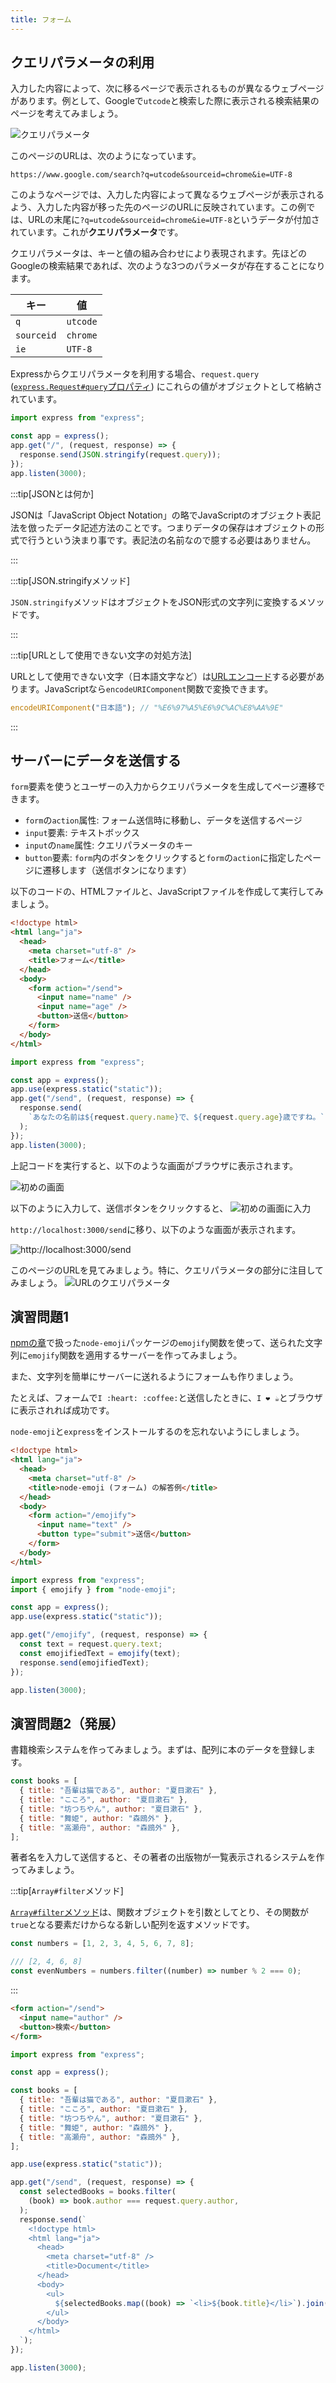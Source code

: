 ```yaml
---
title: フォーム
---
```


## クエリパラメータの利用

入力した内容によって、次に移るページで表示されるものが異なるウェブページがあります。例として、Googleで`utcode`と検索した際に表示される検索結果のページを考えてみましょう。

![クエリパラメータ](./query-parameter.png)

このページのURLは、次のようになっています。

```
https://www.google.com/search?q=utcode&sourceid=chrome&ie=UTF-8
```

このようなページでは、入力した内容によって異なるウェブページが表示されるよう、入力した内容が移った先のページのURLに反映されています。この例では、URLの末尾に`?q=utcode&sourceid=chrome&ie=UTF-8`というデータが付加されています。これが**クエリパラメータ**です。

クエリパラメータは、キーと値の組み合わせにより表現されます。先ほどのGoogleの検索結果であれば、次のような3つのパラメータが存在することになります。

| キー       | 値       |
| ---------- | -------- |
| `q`        | `utcode` |
| `sourceid` | `chrome` |
| `ie`       | `UTF-8`  |

Expressからクエリパラメータを利用する場合、`request.query` ([`express.Request#query`プロパティ](https://expressjs.com/ja/api.html#req.query)) にこれらの値がオブジェクトとして格納されています。

```javascript title="main.mjs"
import express from "express";

const app = express();
app.get("/", (request, response) => {
  response.send(JSON.stringify(request.query));
});
app.listen(3000);
```

<ViewSource url={import.meta.url} path="_samples/query-parameter" />

:::tip[JSONとは何か]

JSONは「JavaScript Object Notation」の略でJavaScriptのオブジェクト表記法を倣ったデータ記述方法のことです。つまりデータの保存は<Term>オブジェクト</Term>の形式で行うという決まり事です。表記法の名前なので臆する必要はありません。

:::

:::tip[JSON.stringifyメソッド]

`JSON.stringify`メソッドはオブジェクトをJSON形式の文字列に変換するメソッドです。

:::

:::tip[URLとして使用できない文字の対処方法]

URLとして使用できない文字（日本語文字など）は[URLエンコード](https://ja.wikipedia.org/wiki/%E3%83%91%E3%83%BC%E3%82%BB%E3%83%B3%E3%83%88%E3%82%A8%E3%83%B3%E3%82%B3%E3%83%BC%E3%83%87%E3%82%A3%E3%83%B3%E3%82%B0)する必要があります。JavaScriptなら`encodeURIComponent`関数で変換できます。

```javascript
encodeURIComponent("日本語"); // "%E6%97%A5%E6%9C%AC%E8%AA%9E"
```

:::

## サーバーにデータを送信する

`form`要素を使うとユーザーの入力からクエリパラメータを生成してページ遷移できます。

- `form`の`action`属性: フォーム送信時に移動し、データを送信するページ
- `input`要素: テキストボックス
- `input`の`name`属性: クエリパラメータのキー
- `button`要素: `form`内のボタンをクリックすると`form`の`action`に指定したページに遷移します（送信ボタンになります）

以下のコードの、HTMLファイルと、JavaScriptファイルを作成して実行してみましょう。

```html title="static/index.html"
<!doctype html>
<html lang="ja">
  <head>
    <meta charset="utf-8" />
    <title>フォーム</title>
  </head>
  <body>
    <form action="/send">
      <input name="name" />
      <input name="age" />
      <button>送信</button>
    </form>
  </body>
</html>
```

```javascript title="main.mjs"
import express from "express";

const app = express();
app.use(express.static("static"));
app.get("/send", (request, response) => {
  response.send(
    `あなたの名前は${request.query.name}で、${request.query.age}歳ですね。`,
  );
});
app.listen(3000);
```

<ViewSource url={import.meta.url} path="_samples/send-data-to-server" />

上記コードを実行すると、以下のような画面がブラウザに表示されます。

![初めの画面](./form-example-1.png)

以下のように入力して、送信ボタンをクリックすると、
![初めの画面に入力](./form-example-2.png)

`http://localhost:3000/send`に移り、以下のような画面が表示されます。

![http://localhost:3000/send](./form-example-3.png)

このページのURLを見てみましょう。特に、クエリパラメータの部分に注目してみましょう。
![URLのクエリパラメータ](form-url.png)

## 演習問題1

[npmの章](/docs/web-servers/module/#node-emoji-%E3%83%91%E3%83%83%E3%82%B1%E3%83%BC%E3%82%B8)で扱った`node-emoji`パッケージの`emojify`関数を使って、送られた文字列に`emojify`関数を適用するサーバーを作ってみましょう。

また、文字列を簡単にサーバーに送れるようにフォームも作りましょう。

たとえば、フォームで`I :heart: :coffee:`と送信したときに、`I ❤️ ☕`とブラウザに表示されれば成功です。

<Answer title="node-emoji">

`node-emoji`と`express`をインストールするのを忘れないようにしましょう。

```html title="static/index.html"
<!doctype html>
<html lang="ja">
  <head>
    <meta charset="utf-8" />
    <title>node-emoji (フォーム) の解答例</title>
  </head>
  <body>
    <form action="/emojify">
      <input name="text" />
      <button type="submit">送信</button>
    </form>
  </body>
</html>
```

```js title="main.mjs"
import express from "express";
import { emojify } from "node-emoji";

const app = express();
app.use(express.static("static"));

app.get("/emojify", (request, response) => {
  const text = request.query.text;
  const emojifiedText = emojify(text);
  response.send(emojifiedText);
});

app.listen(3000);
```

</Answer>

## 演習問題2（発展）

書籍検索システムを作ってみましょう。まずは、配列に本のデータを登録します。

```javascript
const books = [
  { title: "吾輩は猫である", author: "夏目漱石" },
  { title: "こころ", author: "夏目漱石" },
  { title: "坊つちやん", author: "夏目漱石" },
  { title: "舞姫", author: "森鴎外" },
  { title: "高瀬舟", author: "森鴎外" },
];
```

著者名を入力して送信すると、その著者の出版物が一覧表示されるシステムを作ってみましょう。

:::tip[`Array#filter`メソッド]

[`Array#filter`メソッド](https://developer.mozilla.org/ja/docs/Web/JavaScript/Reference/Global_Objects/Array/filter)は、関数オブジェクトを引数としてとり、その関数が`true`となる要素だけからなる新しい配列を返すメソッドです。

```javascript
const numbers = [1, 2, 3, 4, 5, 6, 7, 8];

/// [2, 4, 6, 8]
const evenNumbers = numbers.filter((number) => number % 2 === 0);
```

:::

<Answer>

```html title="static/index.html"
<form action="/send">
  <input name="author" />
  <button>検索</button>
</form>
```

```javascript title="main.mjs"
import express from "express";

const app = express();

const books = [
  { title: "吾輩は猫である", author: "夏目漱石" },
  { title: "こころ", author: "夏目漱石" },
  { title: "坊つちやん", author: "夏目漱石" },
  { title: "舞姫", author: "森鴎外" },
  { title: "高瀬舟", author: "森鴎外" },
];

app.use(express.static("static"));

app.get("/send", (request, response) => {
  const selectedBooks = books.filter(
    (book) => book.author === request.query.author,
  );
  response.send(`
    <!doctype html>
    <html lang="ja">
      <head>
        <meta charset="utf-8" />
        <title>Document</title>
      </head>
      <body>
        <ul>
          ${selectedBooks.map((book) => `<li>${book.title}</li>`).join("")}
        </ul>
      </body>
    </html>
  `);
});

app.listen(3000);
```

<ViewSource url={import.meta.url} path="_samples/book-search-system" />

</Answer>
